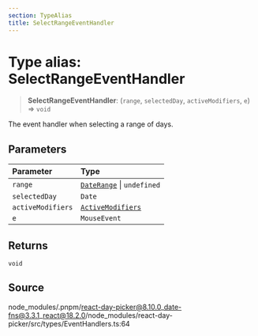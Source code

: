 ```yaml
---
section: TypeAlias
title: SelectRangeEventHandler
---
```


# Type alias: SelectRangeEventHandler

> **SelectRangeEventHandler**: (`range`, `selectedDay`, `activeModifiers`, `e`) => `void`

The event handler when selecting a range of days.

## Parameters

| Parameter | Type |
| :------ | :------ |
| `range` | [`DateRange`](/docs/api/main/type-aliases/DateRange.mdx) \| `undefined` |
| `selectedDay` | `Date` |
| `activeModifiers` | [`ActiveModifiers`](/docs/api/main/type-aliases/ActiveModifiers.mdx) |
| `e` | `MouseEvent` |

## Returns

`void`

## Source

node\_modules/.pnpm/react-day-picker@8.10.0\_date-fns@3.3.1\_react@18.2.0/node\_modules/react-day-picker/src/types/EventHandlers.ts:64
